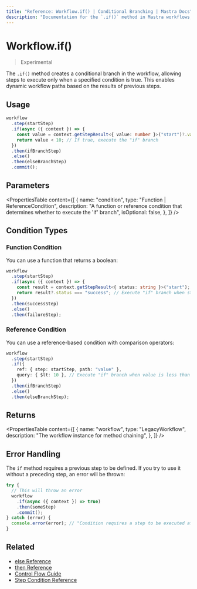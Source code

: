 ```yaml
---
title: "Reference: Workflow.if() | Conditional Branching | Mastra Docs"
description: "Documentation for the `.if()` method in Mastra workflows, which creates conditional branches based on specified conditions."
---
```


# Workflow.if()

> Experimental

The `.if()` method creates a conditional branch in the workflow, allowing steps to execute only when a specified condition is true. This enables dynamic workflow paths based on the results of previous steps.

## Usage

```typescript copy showLineNumbers
workflow
  .step(startStep)
  .if(async ({ context }) => {
    const value = context.getStepResult<{ value: number }>("start")?.value;
    return value < 10; // If true, execute the "if" branch
  })
  .then(ifBranchStep)
  .else()
  .then(elseBranchStep)
  .commit();
```

## Parameters

<PropertiesTable
  content={[
    {
      name: "condition",
      type: "Function | ReferenceCondition",
      description:
        "A function or reference condition that determines whether to execute the 'if' branch",
      isOptional: false,
    },
  ]}
/>

## Condition Types

### Function Condition

You can use a function that returns a boolean:

```typescript
workflow
  .step(startStep)
  .if(async ({ context }) => {
    const result = context.getStepResult<{ status: string }>("start");
    return result?.status === "success"; // Execute "if" branch when status is "success"
  })
  .then(successStep)
  .else()
  .then(failureStep);
```

### Reference Condition

You can use a reference-based condition with comparison operators:

```typescript
workflow
  .step(startStep)
  .if({
    ref: { step: startStep, path: "value" },
    query: { $lt: 10 }, // Execute "if" branch when value is less than 10
  })
  .then(ifBranchStep)
  .else()
  .then(elseBranchStep);
```

## Returns

<PropertiesTable
  content={[
    {
      name: "workflow",
      type: "LegacyWorkflow",
      description: "The workflow instance for method chaining",
    },
  ]}
/>

## Error Handling

The `if` method requires a previous step to be defined. If you try to use it without a preceding step, an error will be thrown:

```typescript
try {
  // This will throw an error
  workflow
    .if(async ({ context }) => true)
    .then(someStep)
    .commit();
} catch (error) {
  console.error(error); // "Condition requires a step to be executed after"
}
```

## Related

- [else Reference](./else.mdx)
- [then Reference](./then.mdx)
- [Control Flow Guide](../../docs/workflows-legacy/control-flow.mdx)
- [Step Condition Reference](./step-condition.mdx)
